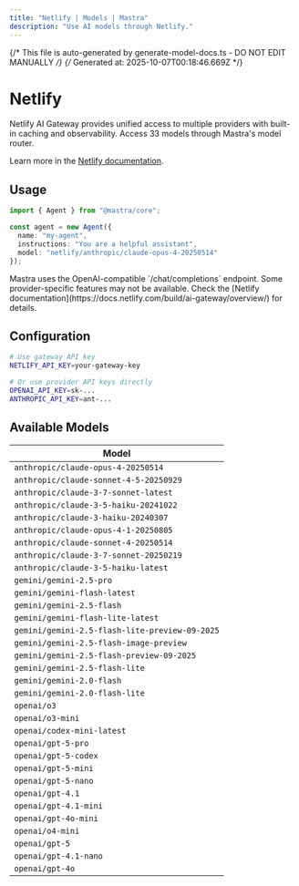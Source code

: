 ```yaml
---
title: "Netlify | Models | Mastra"  
description: "Use AI models through Netlify."
---
```


{/* This file is auto-generated by generate-model-docs.ts - DO NOT EDIT MANUALLY */}
{/* Generated at: 2025-10-07T00:18:46.669Z */}


# <NetlifyLogo className="inline w-8 h-8 mr-2 align-middle" />Netlify

Netlify AI Gateway provides unified access to multiple providers with built-in caching and observability. Access 33 models through Mastra's model router.

Learn more in the [Netlify documentation](https://docs.netlify.com/build/ai-gateway/overview/).

## Usage

```typescript
import { Agent } from "@mastra/core";

const agent = new Agent({
  name: "my-agent",
  instructions: "You are a helpful assistant",
  model: "netlify/anthropic/claude-opus-4-20250514"
});
```

<Callout type="info">
Mastra uses the OpenAI-compatible `/chat/completions` endpoint. Some provider-specific features may not be available. Check the [Netlify documentation](https://docs.netlify.com/build/ai-gateway/overview/) for details.
</Callout>

## Configuration

```bash
# Use gateway API key
NETLIFY_API_KEY=your-gateway-key

# Or use provider API keys directly  
OPENAI_API_KEY=sk-...
ANTHROPIC_API_KEY=ant-...
```


## Available Models

| Model |
|-------|
| `anthropic/claude-opus-4-20250514` |
| `anthropic/claude-sonnet-4-5-20250929` |
| `anthropic/claude-3-7-sonnet-latest` |
| `anthropic/claude-3-5-haiku-20241022` |
| `anthropic/claude-3-haiku-20240307` |
| `anthropic/claude-opus-4-1-20250805` |
| `anthropic/claude-sonnet-4-20250514` |
| `anthropic/claude-3-7-sonnet-20250219` |
| `anthropic/claude-3-5-haiku-latest` |
| `gemini/gemini-2.5-pro` |
| `gemini/gemini-flash-latest` |
| `gemini/gemini-2.5-flash` |
| `gemini/gemini-flash-lite-latest` |
| `gemini/gemini-2.5-flash-lite-preview-09-2025` |
| `gemini/gemini-2.5-flash-image-preview` |
| `gemini/gemini-2.5-flash-preview-09-2025` |
| `gemini/gemini-2.5-flash-lite` |
| `gemini/gemini-2.0-flash` |
| `gemini/gemini-2.0-flash-lite` |
| `openai/o3` |
| `openai/o3-mini` |
| `openai/codex-mini-latest` |
| `openai/gpt-5-pro` |
| `openai/gpt-5-codex` |
| `openai/gpt-5-mini` |
| `openai/gpt-5-nano` |
| `openai/gpt-4.1` |
| `openai/gpt-4.1-mini` |
| `openai/gpt-4o-mini` |
| `openai/o4-mini` |
| `openai/gpt-5` |
| `openai/gpt-4.1-nano` |
| `openai/gpt-4o` |

